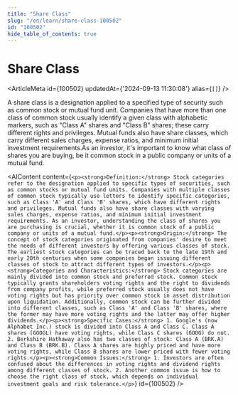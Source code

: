```yaml
---
title: "Share Class"
slug: "/en/learn/share-class-100502"
id: "100502"
hide_table_of_contents: true
---
```



# Share Class

<ArticleMeta id={100502} updatedAt={'2024-09-13 11:30:08'} alias={`[]`} />
<div className='border-solid border-b border-t-0 my-4 border-[var(--ifm-color-gray-300)]' />

A share class is a designation applied to a specified type of security such as common stock or mutual fund unit. Companies that have more than one class of common stock usually identify a given class with alphabetic markers, such as "Class A" shares and "Class B" shares; these carry different rights and privileges. Mutual funds also have share classes, which carry different sales charges, expense ratios, and minimum initial investment requirements.As an investor, it's important to know what class of shares you are buying, be it common stock in a public company or units of a mutual fund.

<AIContent content={`<p><strong>Definition:</strong> Stock categories refer to the designation applied to specific types of securities, such as common stocks or mutual fund units. Companies with multiple classes of common stock typically use letters to identify specific categories, such as Class 'A' and Class 'B' shares, which have different rights and privileges. Mutual funds also have share classes with varying sales charges, expense ratios, and minimum initial investment requirements. As an investor, understanding the class of shares you are purchasing is crucial, whether it is common stock of a public company or units of a mutual fund.</p><p><strong>Origin:</strong> The concept of stock categories originated from companies' desire to meet the needs of different investors by offering various classes of stock. The earliest stock categories can be traced back to the late 19th and early 20th centuries when some companies began issuing different classes of stock to attract different types of investors.</p><p><strong>Categories and Characteristics:</strong> Stock categories are mainly divided into common stock and preferred stock. Common stock typically grants shareholders voting rights and the right to dividends from company profits, while preferred stock usually does not have voting rights but has priority over common stock in asset distribution upon liquidation. Additionally, common stock can be further divided into different classes, such as Class 'A' and Class 'B' shares, where the former may have more voting rights and the latter may offer higher dividends.</p><p><strong>Specific Cases:</strong> 1. Google's (now Alphabet Inc.) stock is divided into Class A and Class C. Class A shares (GOOGL) have voting rights, while Class C shares (GOOG) do not. 2. Berkshire Hathaway also has two classes of stock: Class A (BRK.A) and Class B (BRK.B). Class A shares are highly priced and have more voting rights, while Class B shares are lower priced with fewer voting rights.</p><p><strong>Common Issues:</strong> 1. Investors are often confused about the differences in voting rights and dividend rights among different classes of stock. 2. Another common issue is how to choose the right class of stock, which depends on individual investment goals and risk tolerance.</p>`} id={100502} />
